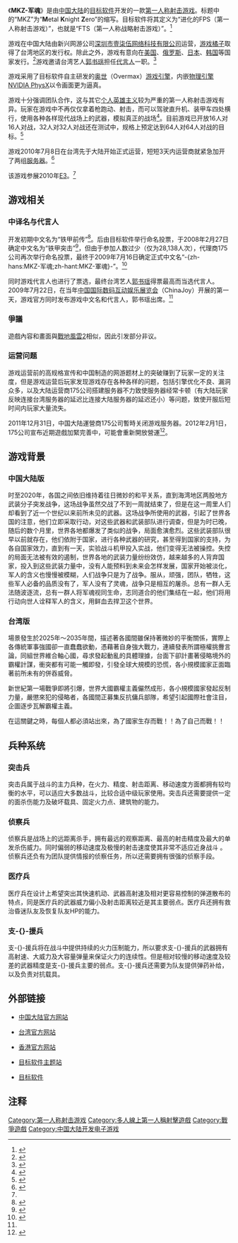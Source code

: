 {{NoteTA
|G1=Games
|1=zh-hans:MKZ-军魂;zh-hk:MKZ-鐵甲突擊;zh-tw:烈日風暴online;
|2=zh-hans:目标软件;zh-hant:目標軟件;
}}
{{Infobox VG
| title          = MKZ-军魂
| image = file:MKZ Logo.gif
| caption        = 
| original       =
| official       = {{vgrelease|CN|MKZ-军-{}-魂|TW|烈日-{}-風暴online|HK|MKZ-鐵甲-{}-突擊}}
| developer      = [[目标软件|目标软件]]
| publisher      = {{vgrelease|CN|[[175公司|175公司]]|TW|[[游戏橘子|游戏橘子]]|HK|[[天宇科技|天宇科技]]}}
| series         = 
| engine         = [[奥世引擎|奥世]]（Overmax） SDK 2007
| released       = {{vgrelease|CN|2010年7月20日（内测）2011年12月31日(暫時關閉)|TW|2010年7月8日（公测）2012年11月1日(停止營運)|HK|2010年8月11日（公测）2012年10月31日(停止營運)}} 
| genre = [[第一人称射击游戏|第一人称射击]]
| modes          = [[多人电子游戏|多人]]
| platforms      = [[Windows|Windows]]
| onlinegame     = 1
}}
《'''MKZ-军魂'''》是由[[中国大陆|中国大陆]]的[[目标软件|目标软件]]开发的一款[[第一人称射击游戏|第一人称射击游戏]]。标题中的“MKZ”为“'''M'''etal '''K'''night '''Z'''ero”的缩写。目标软件将其定义为“进化的FPS（第一人称射击游戏）”，也就是“FTS（第一人称战略射击游戏）”。<ref>{{Cite web|url= http://gameonline.yesky.com/290/8052290.shtml|title= 《MKZ铁甲突击》与FPS最强之争|publisher= 天极网|date= 2008-03-24|language= zh-cn|access-date= 2010-07-13|archive-url= https://web.archive.org/web/20190217041532/http://gameonline.yesky.com/290/8052290.shtml|archive-date= 2019-02-17|dead-url= yes}}</ref>

游戏在中国大陆由新兴网游公司[[175公司|深圳市壹柒伍网络科技有限公司]]运营，[[游戏橘子|游戏橘子]]取得了台湾地区的发行权。除此之外，游戏有意向在[[美国|美国]]、[[俄罗斯|俄罗斯]]、[[日本|日本]]、[[韩国|韩国]]等国家发行。<ref name="E3">{{Cite web|url= http://news.17173.com/content/2010-06-21/20100621173912316,1.shtml|title= 国产FPS网游MKZ登陆E3 斯皮尔伯格亲临体验|publisher= 17173|date= 2010-06-21|language= zh-cn|accessdate= 2010-07-11|archive-date= 2011-08-31|archive-url= https://web.archive.org/web/20110831095405/http://news.17173.com/content/2010-06-21/20100621173912316,1.shtml|dead-url= no}}</ref>游戏邀请台湾艺人[[郭书瑶|郭书瑶]]担任[[代言人|代言人]]一职。<ref name="state">{{Cite web|url=http://games.sina.com.cn/o/n/2009-07-24/1019327675.shtml|title=MKZ宣布中文名称并邀台湾电玩美少女瑶瑶代言|publisher=新浪|date=2009-07-24|language=zh-cn|accessdate=2010-07-11|archive-date=2016-03-04|archive-url=https://web.archive.org/web/20160304200140/http://games.sina.com.cn/o/n/2009-07-24/1019327675.shtml|dead-url=no}}</ref>

游戏采用了目标软件自主研发的[[奥世引擎|奥世]]（Overmax）[[游戏引擎|游戏引擎]]，内嵌[[物理引擎|物理引擎]][[NVIDIA_PhysX|NVIDIA PhysX]]以令画面更为逼真。

游戏十分强调团队合作，这与其它[[个人英雄主义|个人英雄主义]]较为严重的第一人称射击游戏有异。玩家在游戏中不再仅仅拿着枪跑动、射击，而可以驾驶直升机、装甲车四处横行，使用各种各样现代战场上的武器，模拟真正的战场<ref>{{Cite web|url=http://www.gamespot.com.cn/news/2010/0713/136996.shtml|title=台服《MKZ—军魂》火爆异常，国服玩家焦急等待|publisher=游戏基地|date=2010-07-13|language=zh-cn}}{{dead link|date=2017年11月 |bot=InternetArchiveBot |fix-attempted=yes }}</ref>。目前游戏已开放16人对16人对战，32人对32人对战还在测试中，规格上预定达到64人对64人对战的目标。<ref>{{Cite web|url= http://article.pchome.net/content-1153688.html|title= 先于大陆登陆的《MKZ-军魂》台服8日上市|publisher= 电脑之家|date= 2010-07-08|language= zh-cn|access-date= 2010-07-13|archive-url= https://web.archive.org/web/20160305033814/http://article.pchome.net/content-1153688.html|archive-date= 2016-03-05|dead-url= yes}}</ref>

游戏2010年7月8日在台湾先于大陆开始正式运营，短短3天内运营商就紧急加开了两组[[服务器|服务器]]。<ref>{{Cite web|url= http://tw.beanfun.com/mkz/BulletinDetail.aspx?Bid=18654&kind=364|title= 2010/07/11[第三組『飛龍』伺服器緊急加開！]|publisher= 游戏橘子|date= 2010-07-11|language= zh-tw|accessdate= 2010-07-13|archive-date= 2019-10-18|archive-url= https://web.archive.org/web/20191018085422/https://tw.beanfun.com/500.html|dead-url= no}}</ref>

该游戏参展2010年[[E3电子娱乐展|E3]]。<ref name="E3"/>

==游戏相关==
===中译名与代言人===
开发初期中文名为“铁甲前传”<ref>{{Cite web |url=http://www.bbtnews.com.cn/dmzk/channel/political37811.shtml |title=《MKZ-铁甲前传》VS《反恐行动》 |accessdate=2010-08-19 |archive-date=2012-07-20 |archive-url=https://archive.is/20120720064141/http://www.bbtnews.com.cn/dmzk/channel/political37811.shtml |dead-url=no }}</ref>。后由目标软件举行命名投票，于2008年2月27日确定中文名为“铁甲突击”<ref>{{Cite web|url= http://games.enet.com.cn/article/A1120080227021.html|title= 《MKZ》敲定中文名《铁甲突击》|publisher= 硅谷动力|date= 2008-02-27|language= zh-cn|access-date= 2010-07-11|archive-url= https://web.archive.org/web/20160308204231/http://games.enet.com.cn/article/A1120080227021.html|archive-date= 2016-03-08|dead-url= yes}}</ref>，但由于参加人数过少（仅为28,138人次），代理商175公司再次举行命名投票，最终于2009年7月16日确定正式中文名“-{zh-hans:MKZ-军魂;zh-hant:MKZ-軍魂}-”。<ref>{{Cite web|url= http://gameonline.yesky.com/484/9018484.shtml|title= 《MKZ》征名激烈角逐“军魂”凯旋归来|publisher= 天极网|date= 2009-07-22|language= zh-cn|access-date= 2010-07-11|archive-url= https://web.archive.org/web/20160304232033/http://gameonline.yesky.com/484/9018484.shtml|archive-date= 2016-03-04|dead-url= yes}}</ref>

同时游戏代言人也进行了票选，最终台湾艺人[[郭书瑶|郭书瑶]]得票最高而当选代言人。2009年7月22日，在当年[[中国国际数码互动娱乐展览会|中国国际数码互动娱乐展览会]]（ChinaJoy）开展的第一天，游戏官方同时发布游戏中文名和代言人，郭书瑶出席。<ref name="state"/>

===爭議===
遊戲內容和畫面與[[戰地風雲2|戰地風雲2]]相似，因此引发部分非议。

===运营问题===
游戏运营前的高规格宣传和中国制造的网游题材上的突破赚到了玩家一定的关注度，但是游戏运营后玩家发现游戏存在各种各样的问题，包括引擎优化不良、漏洞众多，以及大陆运营商175公司搭建服务器不力致使服务器经常卡顿（有大陆玩家反映连接台湾服务器的延迟比连接大陆服务器的延迟还小）等问题，致使开服后短时间内玩家大量流失。

2011年12月31日，中国大陆運營商175公司暫時关闭游戏服务器。2012年2月1日，175公司宣布近期遊戲加緊完善中，可能會重新開放營運<ref>{{Cite web |url=http://mkz.175pt.com/december/index.html |title=《MKZ军魂》运营公告 |accessdate=2012-05-05 |archive-date=2012-04-19 |archive-url=https://web.archive.org/web/20120419012513/http://mkz.175pt.com/december/index.html |dead-url=no }}</ref>。

==游戏背景==
===中国大陆版===
时至2020年，各国之间依旧维持着往日微妙的和平关系，直到海湾地区两股地方武装分子突发战争，这场战争虽然交战了不到一周就结束了，但是在这一周里人们却看到了近一个世纪以来前所未见的武器。这场战争所使用的武器，引起了世界各国的注意，他们立即采取行动，对这些武器和武装部队进行调查，但是为时已晚，随后的数个月里，世界各地都爆发了类似的战争，局面愈演愈烈。这些武装部队很早以前就存在，他们依附于国家，进行各种武器的研究，甚至得到国家的支持，为各自国家效力，直到有一天，实验战斗机甲投入实战，他们变得无法被操控。失控的局面无法被有效的遏制，世界各地的武装力量纷纷效仿，越来越多的人背弃国家，投入到这些武装力量中，没有人能预料到未来会怎样发展，国家开始被淡化，军人的含义也慢慢被模糊，人们战争只是为了战争。服从，顽强，团队，牺牲，这些军人必备的品质没有了，军人没有了灵魂，战争只是相互的屠杀。总有一群人无法随波逐流，总有一群人将军魂视同生命，志同道合的他们集结在一起，他们将用行动向世人诠释军人的含义，用鲜血去捍卫这个世界。
 
===台湾版===
場景發生於2025年～2035年間，描述著各國間雖保持著微妙的平衡關係，實際上各傳統軍事強國卻一直蠢蠢欲動，憑藉著自身強大戰力，連續發表所謂極權挑釁言論，同組世界維合軸心國，尋求發起動亂的具體理據，台面下卻計畫著侵略境外的霸權計謀，衝突都有可能一觸即發，引發全球大規模的恐慌，各小規模國家正面臨著前所未有的併吞威脅。

新世紀第一場戰爭即將引爆，世界大國霸權主義儼然成形，各小規模國家發起反制力量，嚴懲來犯的侵略者，各國間正募集反抗傭兵部隊，希望引起國際社會注目，企圖逐步瓦解霸權主義。

在這關鍵之時，每個人都必須站出來，為了國家生存而戰！！為了自己而戰！！

==兵种系统==
===突击兵===
突击兵属于战斗的主力兵种，在火力、精度、射击距离、移动速度方面都拥有较均衡的水平，可以适应大多数战斗，比较合适中级玩家使用。突击兵还需要提供一定的面杀伤能力及破坏载具、固定火力点、建筑物的能力。

===侦察兵===
侦察兵是战场上的远距离杀手，拥有最远的观察距离、最高的射击精度及最大的单发杀伤威力。同时偏弱的移动速度及极慢的射击速度使其非常不适应近身战斗 。侦察兵还负有为团队提供情报的侦察任务，所以还需要拥有很强的侦察手段。
===医疗兵===
医疗兵在设计上希望突出其快速机动、武器高射速及相对更容易控制的弹道散布的特点，同是医疗兵的武器威力偏小及射击距离较近是其主要弱点。医疗兵还拥有救治昏迷队友及恢复队友HP的能力。
===支-{}-援兵===
支-{}-援兵将在战斗中提供持续的火力压制能力，所以要求支-{}-援兵的武器拥有高射速、大威力及大容量弹量来保证火力的连续性。但是相对较慢的移动速度及较差的武器精度是支-{}-援兵主要的弱点。支-{}-援兵还需要为队友提供弹药补给，以及负责对抗载具。

==外部链接==
*{{zh-cn}}[https://web.archive.org/web/20100718005948/http://mkz.175pt.com/ 中国大陆官方网站]
*{{zh-tw}}[http://tw.beanfun.com/mkz 台湾官方网站] {{Wayback|url=http://tw.beanfun.com/mkz |date=20120918073407 }}
*{{zh-hk}}[http://mkz.gamecyber.net/ 香港官方网站] {{Wayback|url=http://mkz.gamecyber.net/ |date=20181108141258 }}
*{{zh-cn}}[https://web.archive.org/web/20100921004050/http://mkz.object.com.cn/index.html 目标软件主题站]
*{{zh-cn}}[https://web.archive.org/web/20100721233855/http://www.object.com.cn/ 目标软件]

==注释==
<references/>

[[Category:第一人称射击游戏|Category:第一人称射击游戏]]
[[Category:多人線上第一人稱射擊遊戲|Category:多人線上第一人稱射擊遊戲]]
[[Category:戰爭遊戲|Category:戰爭遊戲]]
[[Category:中国大陆开发电子游戏|Category:中国大陆开发电子游戏]]